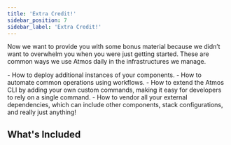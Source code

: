 ```yaml
---
title: 'Extra Credit!'
sidebar_position: 7
sidebar_label: 'Extra Credit!'
---
```


Now we want to provide you with some bonus material because we didn’t want to overwhelm you when you were just getting started. 
These are common ways we use Atmos daily in the infrastructures we manage.

<KeyPoints>
- How to deploy additional instances of your components.
- How to automate common operations using workflows.
- How to extend the Atmos CLI by adding your own custom commands, making it easy for developers to rely on a single command.
- How to vendor all your external dependencies, which can include other components, stack configurations, and really just anything!
</KeyPoints>

## What's Included

<DocCardList/>
